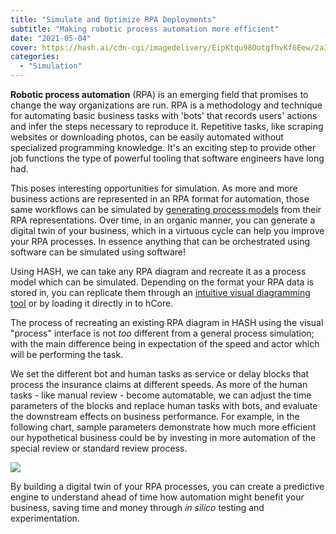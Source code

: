 ```yaml
---
title: "Simulate and Optimize RPA Deployments"
subtitle: "Making robotic process automation more efficient"
date: "2021-05-04"
cover: https://hash.ai/cdn-cgi/imagedelivery/EipKtqu98OotgfhvKf6Eew/2a372bf8-4d00-473e-1a1f-16d537234200/public
categories:
  - "Simulation"
---
```


**Robotic process automation** (RPA) is an emerging field that promises to change the way organizations are run. RPA is a methodology and technique for automating basic business tasks with 'bots' that records users' actions and infer the steps necessary to reproduce it. Repetitive tasks, like scraping websites or downloading photos, can be easily automated without specialized programming knowledge. It's an exciting step to provide other job functions the type of powerful tooling that software engineers have long had.

This poses interesting opportunities for simulation. As more and more business actions are represented in an RPA format for automation, those same workflows can be simulated by [generating process models](https://hash.dev/docs/simulation/concepts/designing-with-process-models) from their RPA representations. Over time, in an organic manner, you can generate a digital twin of your business, which in a virtuous cycle can help you improve your RPA processes. In essence anything that can be orchestrated using software can be simulated using software!

Using HASH, we can take any RPA diagram and recreate it as a process model which can be simulated. Depending on the format your RPA data is stored in, you can replicate them through an [intuitive visual diagramming tool](https://hash.ai/glossary/business-process-modeling) or by loading it directly in to hCore.

The process of recreating an existing RPA diagram in HASH using the visual "process" interface is not _too_ different from a general process simulation; with the main difference being in expectation of the speed and actor which will be performing the task.

We set the different bot and human tasks as service or delay blocks that process the insurance claims at different speeds. As more of the human tasks - like manual review - become automatable, we can adjust the time parameters of the blocks and replace human tasks with bots, and evaluate the downstream effects on business performance. For example, in the following chart, sample parameters demonstrate how much more efficient our hypothetical business could be by investing in more automation of the special review or standard review process.

![](https://hash.ai/cdn-cgi/imagedelivery/EipKtqu98OotgfhvKf6Eew/172290d5-9ba1-42a2-ea11-7b4c3aba2000/public)

By building a digital twin of your RPA processes, you can create a predictive engine to understand ahead of time how automation might benefit your business, saving time and money through _in silico_ testing and experimentation.
